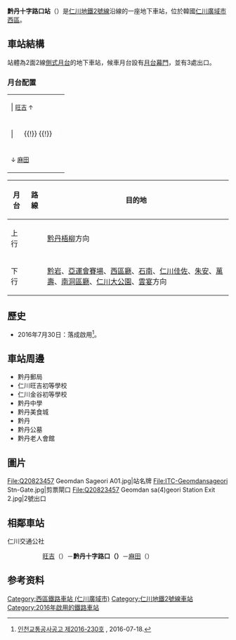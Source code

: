 {{NoteTA |G1=Railway |G2=Transport
|1=zh-hans:邮政局;zh-hk:郵政局;zh-tw:郵局;
}}
{{Infobox station
|livery     = {{韓國鐵道路線色|IM|2}}
|name       = 黔丹十字路口站
|eng_name   = Geomdan Sageori
|other_name = 
|image      = Q20823457 Geomdan sa(4)geori Station Exit 1.jpg
|caption    = 1號出口
|hangul     = 검단사거리역
|hanja      = 黔丹四거리驛
|rr         = Geomdan Sageori-yeok
|mr         = Kŏmtan sakŏri-yŏk
|code       = {{車站編號|#ED8B00|white|I203}}
|operator   = [[仁川交通公社|仁川交通公社]]
|lines      = {{韓國都市鐵道|I2}}
|address    = {{KOR}}[[仁川廣域市|仁川廣域市]][[西區_(仁川廣域市)|西區]]{{link-ko|黔丹路 (仁川)|검단로 (인천)|黔丹路}}473
|structure  = 地下車站
|platform   = [[側式月台|側式月台]]
|opened     = 2016年7月30日
|closed     = 
|passengers = 平均每日12,207人次
|pass_year  = 2021年
|adjacent   = {{Adjacent stations|system1=Seoul Metropolitan Subway
|line1=仁川2|left1=旺吉|right1=麻田|note-left1={{車站編號|#ED8B00|white|I202}} 1.4km|note-mid1={{車站編號|#ED8B00|white|I203}}|note-right1=1.1km {{車站編號|#ED8B00|white|I204}}
}}
}}

'''黔丹十字路口站'''（{{kor|諺=검단사거리역|漢=黔丹四거리驛|羅=Geomdan Sageori yeok|f=y}}）是[[仁川地鐵2號線|仁川地鐵2號線]]沿線的一座地下車站，位於韓國[[仁川廣域市|仁川廣域市]][[西區_(仁川廣域市)|西區]]{{link-ko|旺吉洞|왕길동}}。

== 車站結構 ==
站體為2面2線[[側式月台|側式月台]]的地下車站，候車月台設有[[月台幕門|月台幕門]]，並有3處出口。

=== 月台配置 ===
{| style="text-align:center;"
|-
| | <small>[[旺吉站|旺吉]] ↑</small>
|-
| | <span style="color: #ffffff; background-color: {{韓國鐵道路線色|IM|2}};">下</span> {{!}} {{!}} <span style="color: #ffffff; background-color: {{韓國鐵道路線色|IM|2}};">上</span>
|-
| <small>↓ [[麻田站_(仁川)|麻田]]</small>
|}
{| class=wikitable
|-
!月台!!路線!!目的地
|-
!上行
| rowspan="2"|{{韓國都市鐵道|IC2}}
| [[黔丹梧柳站|黔丹梧柳]]方向
|-
!下行
| [[黔岩站|黔岩]]、[[亞運會賽場站|亞運會賽場]]、[[西區廳站|西區廳]]、[[石南站|石南]]、[[仁川佳佐站|仁川佳佐]]、[[朱安站|朱安]]、[[萬壽站_(仁川地鐵)|萬壽]]、[[南洞區廳站|南洞區廳]]、[[仁川大公園站|仁川大公園]]、[[雲宴站|雲宴]]方向
|}

== 歷史 ==
*2016年7月30日：落成啟用<ref>[http://www.incheon.go.kr/board/128/1939560 인천교통공사공고 제2016-230호] {{Wayback|url=http://www.incheon.go.kr/board/128/1939560 |date=20160818055929 }}, 2016-07-18.</ref>。

== 車站周邊 ==
*黔丹郵局
*仁川旺吉初等學校
*仁川金谷初等學校
*黔丹中學
*黔丹美食城
*黔丹{{tsl|kr|롯데시네마|樂天影城}}
*黔丹公墓
*黔丹老人會館

== 圖片 ==
<gallery>
File:Q20823457 Geomdan Sageori A01.jpg|站名牌
File:ITC-Geomdansageori Stn-Gate.jpg|剪票閘口
File:Q20823457 Geomdan sa(4)geori Station Exit 2.jpg|2號出口
</gallery>

== 相鄰車站 ==
;仁川交通公社
:{{韓國都市鐵道|I2}}
::[[旺吉站|旺吉]]（{{車站編號|#ED8B00|white|I202}}）－'''黔丹十字路口（{{車站編號|#ED8B00|white|I203}}）'''－[[麻田站_(仁川)|麻田]]（{{車站編號|#ED8B00|white|I204}}）

== 参考资料 ==
{{reflist}}

{{仁川地鐵2號線}}
{{DEFAULTSORT:Geomdan Sageori}}
[[Category:西區鐵路車站_(仁川廣域市)|Category:西區鐵路車站 (仁川廣域市)]]
[[Category:仁川地鐵2號線車站|Category:仁川地鐵2號線車站]]
[[Category:2016年啟用的鐵路車站|Category:2016年啟用的鐵路車站]]